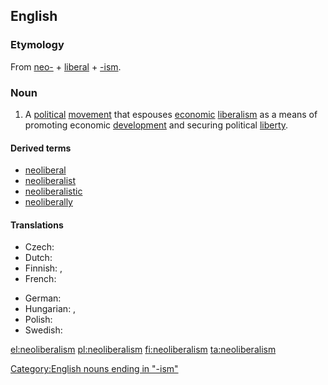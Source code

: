 ==English==
{{wikipedia}}

===Etymology===
From [[neo-]] + [[liberal]] + [[-ism]].

===Noun===
{{en-noun|-}}

# A [[political]] [[movement]] that espouses [[economic]] [[liberalism]] as a means of promoting economic [[development]] and securing political [[liberty]].

====Derived terms====
* [[neoliberal]]
* [[neoliberalist]]
* [[neoliberalistic]]
* [[neoliberally]]

====Translations====
{{trans-top|political movement}}
* Czech: {{t-|cs|neoliberalizmus|m}}
* Dutch: {{t+|nl|neoliberalisme|n}}
* Finnish: {{t-|fi|neoliberalismi}}, {{t-|fi|uusliberalismi}}
* French: {{t+|fr|néolibéralisme|m}}
{{trans-mid}}
* German: {{t+|de|Neoliberalismus|m}}
* Hungarian: {{t+|hu|neoliberalizmus}}, {{t-|hu|újliberalizmus}}
* Polish: {{t-|pl|neoliberalizm|m}}
* Swedish: {{t-|sv|nyliberalism|n}}
{{trans-bottom}}

[[Category:English nouns ending in "-ism"]]

[[el:neoliberalism]]
[[pl:neoliberalism]]
[[fi:neoliberalism]]
[[ta:neoliberalism]]